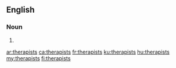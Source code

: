 ==English==

===Noun===
{{head|en|noun plural form}}

# {{plural of|therapist|lang=en}}

[[ar:therapists]]
[[ca:therapists]]
[[fr:therapists]]
[[ku:therapists]]
[[hu:therapists]]
[[my:therapists]]
[[fi:therapists]]